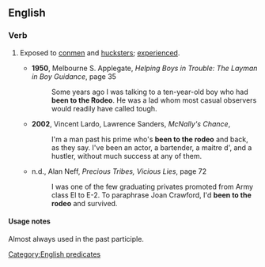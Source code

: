 ==English==

===Verb===
{{head|en|verb|head=[[be]] [[to]] the [[rodeo]]}}

# {{context|idiomatic}} Exposed to [[conmen]] and [[hucksters]]; [[experienced]].
#* '''1950''', Melbourne S. Applegate, ''Helping Boys in Trouble: The Layman in Boy Guidance'', page 35
#*: Some years ago I was talking to a ten-year-old boy who had '''been to the Rodeo'''. He was a lad whom most casual observers would readily have called tough.
#* '''2002''', Vincent Lardo, Lawrence Sanders, ''McNally's Chance'', 
#*: I'm a man past his prime who's '''been to the rodeo''' and back, as they say. I've been an actor, a bartender, a maitre d', and a hustler, without much success at any of them.
#* n.d., Alan Neff, ''Precious Tribes, Vicious Lies'', page 72
#*: I was one of the few graduating privates promoted from Army class El to E-2. To paraphrase Joan Crawford, I'd '''been to the rodeo''' and survived.

====Usage notes====
Almost always used in the past participle.

[[Category:English predicates]]